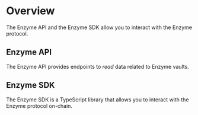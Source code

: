 # Overview

The Enzyme API and the Enzyme SDK allow you to interact with the Enzyme protocol.

## Enzyme API

The Enzyme API provides endpoints to _read_ data related to Enzyme vaults.

## Enzyme SDK

The Enzyme SDK is a TypeScript library that allows you to interact with the Enzyme protocol on-chain.
